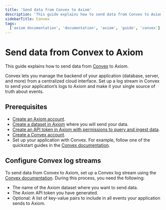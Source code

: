 ```yaml
---
title: 'Send data from Convex to Axiom'
description: 'This guide explains how to send data from Convex to Axiom.'
sidebarTitle: Convex
tags:
  ['axiom documentation', 'documentation', 'axiom', 'guide', 'convex']
---
```


# Send data from Convex to Axiom

This guide explains how to send data from [Convex](https://www.convex.dev/) to Axiom.

Convex lets you manage the backend of your application (database, server, and more) from a centralized cloud interface. Set up a log stream in Convex to send your application’s logs to Axiom and make it your single source of truth about events.

## Prerequisites

- [Create an Axiom account](https://app.axiom.co/).
- [Create a dataset in Axiom](/docs/reference/settings#data) where you will send your data.
- [Create an API token in Axiom with permissions to query and ingest data](/docs/reference/settings#access-overview).
- [Create a Convex account](https://www.convex.dev/login).
- Set up your application with Convex. For example, follow one of the quickstart guides in the [Convex documentation](https://docs.convex.dev/quickstarts).

## Configure Convex log streams

To send data from Convex to Axiom, set up a Convex log stream using the [Convex documentation](https://docs.convex.dev/production/integrations/log-streams#axiom). During this process, you need the following:

- The name of the Axiom dataset where you want to send data.
- The Axiom API token you have generated.
- Optional: A list of key-value pairs to include in all events your application sends to Axiom.